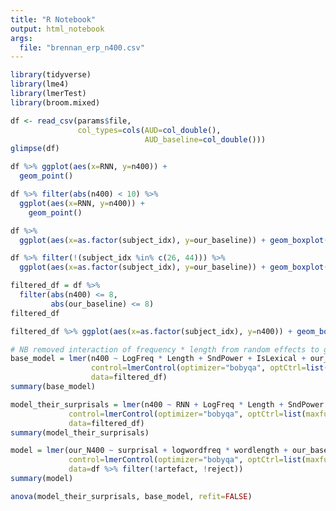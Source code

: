 ```yaml
---
title: "R Notebook"
output: html_notebook
args:
  file: "brennan_erp_n400.csv"
---
```


```r
library(tidyverse)
library(lme4)
library(lmerTest)
library(broom.mixed)
```

```r
df <- read_csv(params$file,
               col_types=cols(AUD=col_double(),
                              AUD_baseline=col_double()))
glimpse(df)
```
```r
df %>% ggplot(aes(x=RNN, y=n400)) +
  geom_point()
```
```r
df %>% filter(abs(n400) < 10) %>% 
  ggplot(aes(x=RNN, y=n400)) +
    geom_point()
```
```r
df %>% 
  ggplot(aes(x=as.factor(subject_idx), y=our_baseline)) + geom_boxplot()
```
```r
df %>% filter(!(subject_idx %in% c(26, 44))) %>% 
  ggplot(aes(x=as.factor(subject_idx), y=our_baseline)) + geom_boxplot()
```

```r
filtered_df = df %>% 
  filter(abs(n400) <= 8,
         abs(our_baseline) <= 8)
filtered_df
```

```r
filtered_df %>% ggplot(aes(x=as.factor(subject_idx), y=n400)) + geom_boxplot()
```


```r
# NB removed interaction of frequency * length from random effects to get convergence
base_model = lmer(n400 ~ LogFreq * Length + SndPower + IsLexical + our_baseline + (1 | sentence_idx) + (1 | subject_idx),
                  control=lmerControl(optimizer="bobyqa", optCtrl=list(maxfun=100000)),
                  data=filtered_df)
summary(base_model)
```


```r
model_their_surprisals = lmer(n400 ~ RNN + LogFreq * Length + SndPower + IsLexical + our_baseline + (1 | sentence_idx) + (1 | subject_idx),# + (LogFreq + Length + RNN | subject_idx),
             control=lmerControl(optimizer="bobyqa", optCtrl=list(maxfun=100000)),
             data=filtered_df)
summary(model_their_surprisals)
```

```r
model = lmer(our_N400 ~ surprisal + logwordfreq * wordlength + our_baseline + (1 | sentence_idx) + (logwordfreq + wordlength + surprisal | subject_idx),
             control=lmerControl(optimizer="bobyqa", optCtrl=list(maxfun=100000)),
             data=df %>% filter(!artefact, !reject))
summary(model)
```

```r
anova(model_their_surprisals, base_model, refit=FALSE)
```

